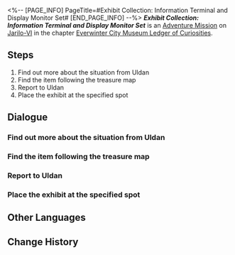 <%-- [PAGE_INFO]
PageTitle=#Exhibit Collection: Information Terminal and Display Monitor Set#
[END_PAGE_INFO] --%>
{{Stub|Dialogue.}}
{{Mission Infobox
|id            = 8001215
|title         = 
|image         = <!--Mission Exhibit Collection Information Terminal and Display Monitor Set.png-->
|type          = Adventure
|event_name    = 
|chapter       = Everwinter City Museum Ledger of Curiosities
|requirements  = {{subst:void|<!--Unknown: {"Type":"Manual"}-->}}
|summary       = Belobog's History and Culture Museum will be opening soon. Uldan is collecting appropriate exhibits to ensure a successful opening.<br />You have found the information terminal and display monitor set, adding another valuable piece to the museum's collection.
|characters    = Trailblazer
|startLocation = [[Jarilo-VI]] - [[History and Culture Museum]]
|world         = Jarilo-VI
|area          = History and Culture Museum
|prev          = 
|next          = 
|rewards       = 
}}
'''''Exhibit Collection: Information Terminal and Display Monitor Set''''' is an [[Adventure Mission]] on [[Jarilo-VI]] in the chapter [[Everwinter City Museum Ledger of Curiosities]].

==Steps==
# Find out more about the situation from Uldan
# Find the item following the treasure map
# Report to Uldan
# Place the exhibit at the specified spot

<!--
==Gameplay Notes==

--><!--
==Trial Character==

-->
==Dialogue==
{{Stub Dialogue}}

===Find out more about the situation from Uldan===
{{Mission Description|type=adventure|location=History and Culture Museum|Belobog's History and Culture Museum will be opening soon. Uldan is collecting appropriate exhibits to ensure a successful opening.<br />This time, Uldan wishes you to find an exhibit based on a treasure map.}}
{{Dialogue Start}}
:{{tx}}
{{Dialogue End}}

===Find the item following the treasure map===
{{Dialogue Start}}
:{{tx}}
{{Dialogue End}}

===Report to Uldan===
{{Dialogue Start}}
:{{tx}}
{{Dialogue End}}

===Place the exhibit at the specified spot===
{{Dialogue Start}}
:{{tx}}
{{Dialogue End}}

==Other Languages==
{{Other Languages
|en   = Exhibit Collection: Information Terminal and Display Monitor Set
|zhs  = 藏品收集•信息终端套组
|zht  = 館藏蒐集•資訊終端機套組
|ja   = 収蔵品収集・情報端末セット
|ko   = 소장품 수집•정보 단말 장치 세트
|es   = Recolección de objeto: conjunto de terminal de información
|fr   = Collections du musée&nbsp;: Terminal informatique et écran d'affichage
|ru   = Сбор экспонатов: Информационный терминал с дисплеем
|th   = คอลเลกชันวัตถุจัดแสดง: ชุดเทอร์มินัลข้อมูลและหน้าจอมอนิเตอร์
|vi   = Thu Thập Vật Sưu Tập - Bộ Thiết Bị Đầu Cuối Thông Tin
|de   = Ausstellungssammlung: Infoterminal und Anzeigegerät
|id   = Koleksi Pameran: Set Terminal Informasi dan Layar Monitor
|pt   = Coleção de Obras: Terminal de Informação e Conjunto de Monitores de Exibição
}}

==Change History==
{{Change History|1.1}}
